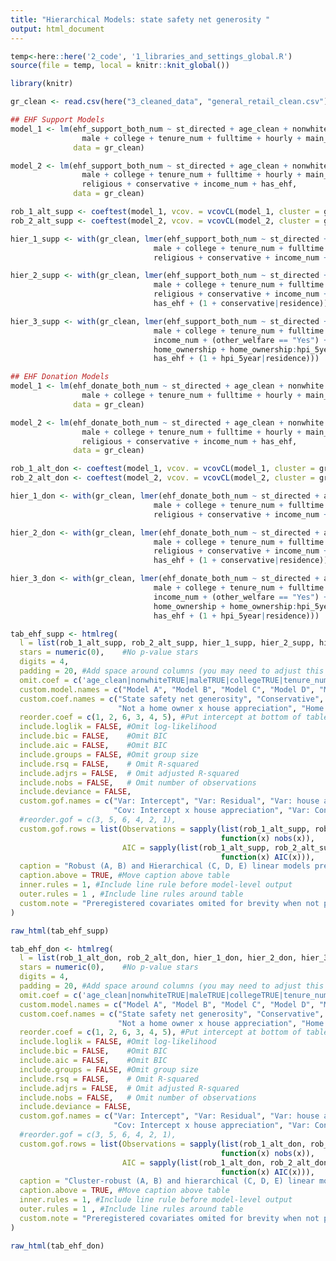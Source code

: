 ```yaml
---
title: "Hierarchical Models: state safety net generosity "
output: html_document
---
```


```r
temp<-here::here('2_code', '1_libraries_and_settings_global.R')
source(file = temp, local = knitr::knit_global())

library(knitr)

gr_clean <- read.csv(here("3_cleaned_data", "general_retail_clean.csv"))

## EHF Support Models
model_1 <- lm(ehf_support_both_num ~ st_directed + age_clean + nonwhite +
                male + college + tenure_num + fulltime + hourly + main_job + has_ehf,
              data = gr_clean)

model_2 <- lm(ehf_support_both_num ~ st_directed + age_clean + nonwhite +
                male + college + tenure_num + fulltime + hourly + main_job + 
                religious + conservative + income_num + has_ehf,
              data = gr_clean)

rob_1_alt_supp <- coeftest(model_1, vcov. = vcovCL(model_1, cluster = gr_clean$residence))
rob_2_alt_supp <- coeftest(model_2, vcov. = vcovCL(model_2, cluster = gr_clean$residence))

hier_1_supp <- with(gr_clean, lmer(ehf_support_both_num ~ st_directed + age_clean + nonwhite +
                                male + college + tenure_num + fulltime + hourly + main_job + 
                                religious + conservative + income_num + has_ehf + (1|residence)))

hier_2_supp <- with(gr_clean, lmer(ehf_support_both_num ~ st_directed + age_clean + nonwhite +
                                male + college + tenure_num + fulltime + hourly + main_job + 
                                religious + conservative + income_num + conservative:st_directed +
                                has_ehf + (1 + conservative|residence)))

hier_3_supp <- with(gr_clean, lmer(ehf_support_both_num ~ st_directed + age_clean + nonwhite +
                                male + college + tenure_num + fulltime + hourly + main_job +
                                income_num + (other_welfare == "Yes") + religious + conservative +
                                home_ownership + home_ownership:hpi_5year +
                                has_ehf + (1 + hpi_5year|residence)))

## EHF Donation Models
model_1 <- lm(ehf_donate_both_num ~ st_directed + age_clean + nonwhite +
                male + college + tenure_num + fulltime + hourly + main_job + has_ehf,
              data = gr_clean)

model_2 <- lm(ehf_donate_both_num ~ st_directed + age_clean + nonwhite +
                male + college + tenure_num + fulltime + hourly + main_job + 
                religious + conservative + income_num + has_ehf,
              data = gr_clean)

rob_1_alt_don <- coeftest(model_1, vcov. = vcovCL(model_1, cluster = gr_clean$residence))
rob_2_alt_don <- coeftest(model_2, vcov. = vcovCL(model_2, cluster = gr_clean$residence))

hier_1_don <- with(gr_clean, lmer(ehf_donate_both_num ~ st_directed + age_clean + nonwhite +
                                male + college + tenure_num + fulltime + hourly + main_job + 
                                religious + conservative + income_num + has_ehf + (1|residence)))

hier_2_don <- with(gr_clean, lmer(ehf_donate_both_num ~ st_directed + age_clean + nonwhite +
                                male + college + tenure_num + fulltime + hourly + main_job + 
                                religious + conservative + income_num + conservative:st_directed +
                                has_ehf + (1 + conservative|residence)))

hier_3_don <- with(gr_clean, lmer(ehf_donate_both_num ~ st_directed + age_clean + nonwhite +
                                male + college + tenure_num + fulltime + hourly + main_job +
                                income_num + (other_welfare == "Yes") + religious + conservative +
                                home_ownership + home_ownership:hpi_5year +
                                has_ehf + (1 + hpi_5year|residence)))
```

```r

tab_ehf_supp <- htmlreg(
  l = list(rob_1_alt_supp, rob_2_alt_supp, hier_1_supp, hier_2_supp, hier_3_supp),
  stars = numeric(0),    #No p-value stars
  digits = 4,
  padding = 20, #Add space around columns (you may need to adjust this via trial-and-error)
  omit.coef = c('age_clean|nonwhiteTRUE|maleTRUE|collegeTRUE|tenure_num|fulltimeTRUE|hourlyTRUE|main_jobYes|income_num|other_welfare == "Yes"TRUE|religiousTRUE|(Intercept)|has_ehfTRUE'), 
  custom.model.names = c("Model A", "Model B", "Model C", "Model D", "Model E"), 
  custom.coef.names = c("State safety net generosity", "Conservative", "Home owner", 
                        "Not a home owner x house appreciation", "Home owner x house appreciation", "Generosity x conservative"),
  reorder.coef = c(1, 2, 6, 3, 4, 5), #Put intercept at bottom of table
  include.loglik = FALSE, #Omit log-likelihood
  include.bic = FALSE,    #Omit BIC
  include.aic = FALSE,    #Omit BIC
  include.groups = FALSE, #Omit group size
  include.rsq = FALSE,    # Omit R-squared
  include.adjrs = FALSE,  # Omit adjusted R-squared
  include.nobs = FALSE,   # Omit number of observations
  include.deviance = FALSE,
  custom.gof.names = c("Var: Intercept", "Var: Residual", "Var: house appreciation",
                       "Cov: Intercept x house appreciation", "Var: Conservative", "Cov: Intercept x conservative"), # Rename variance component rows
  #reorder.gof = c(3, 5, 6, 4, 2, 1),
  custom.gof.rows = list(Observations = sapply(list(rob_1_alt_supp, rob_2_alt_supp, hier_1_supp, hier_2_supp, hier_3_supp), 
                                               function(x) nobs(x)), 
                         AIC = sapply(list(rob_1_alt_supp, rob_2_alt_supp, hier_1_supp, hier_2_supp, hier_3_supp), 
                                               function(x) AIC(x))),
  caption = "Robust (A, B) and Hierarchical (C, D, E) linear models predicting variation in EHF support based on State safety net generosity",
  caption.above = TRUE, #Move caption above table
  inner.rules = 1, #Include line rule before model-level output
  outer.rules = 1 , #Include line rules around table
  custom.note = "Preregistered covariates omited for brevity when not part of the hierarchical model structure."
)

raw_html(tab_ehf_supp)
```

```r
tab_ehf_don <- htmlreg(
  l = list(rob_1_alt_don, rob_2_alt_don, hier_1_don, hier_2_don, hier_3_don),
  stars = numeric(0),    #No p-value stars
  digits = 4,
  padding = 20, #Add space around columns (you may need to adjust this via trial-and-error)
  omit.coef = c('age_clean|nonwhiteTRUE|maleTRUE|collegeTRUE|tenure_num|fulltimeTRUE|hourlyTRUE|main_jobYes|income_num|other_welfare == "Yes"TRUE|religiousTRUE|(Intercept)|has_ehfTRUE'), 
  custom.model.names = c("Model A", "Model B", "Model C", "Model D", "Model E"), 
  custom.coef.names = c("State safety net generosity", "Conservative", "Home owner", 
                        "Not a home owner x house appreciation", "Home owner x house appreciation", "Generosity x conservative"),
  reorder.coef = c(1, 2, 6, 3, 4, 5), #Put intercept at bottom of table
  include.loglik = FALSE, #Omit log-likelihood
  include.bic = FALSE,    #Omit BIC
  include.aic = FALSE,    #Omit BIC
  include.groups = FALSE, #Omit group size
  include.rsq = FALSE,    # Omit R-squared
  include.adjrs = FALSE,  # Omit adjusted R-squared
  include.nobs = FALSE,   # Omit number of observations
  include.deviance = FALSE,
  custom.gof.names = c("Var: Intercept", "Var: Residual", "Var: house appreciation",
                       "Cov: Intercept x house appreciation", "Var: Conservative", "Cov: Intercept x conservative"), # Rename variance component rows
  #reorder.gof = c(3, 5, 6, 4, 2, 1),
  custom.gof.rows = list(Observations = sapply(list(rob_1_alt_don, rob_2_alt_don, hier_1_don, hier_2_don, hier_3_don), 
                                               function(x) nobs(x)), 
                         AIC = sapply(list(rob_1_alt_don, rob_2_alt_don, hier_1_don, hier_2_don, hier_3_don), 
                                               function(x) AIC(x))),
  caption = "Cluster-robust (A, B) and hierarchical (C, D, E) linear models predicting variation in willingness to donate to an EHF based on State safety net generosity",
  caption.above = TRUE, #Move caption above table
  inner.rules = 1, #Include line rule before model-level output
  outer.rules = 1 , #Include line rules around table
  custom.note = "Preregistered covariates omited for brevity when not part of the hierarchical model structure."
)

raw_html(tab_ehf_don)
```



















